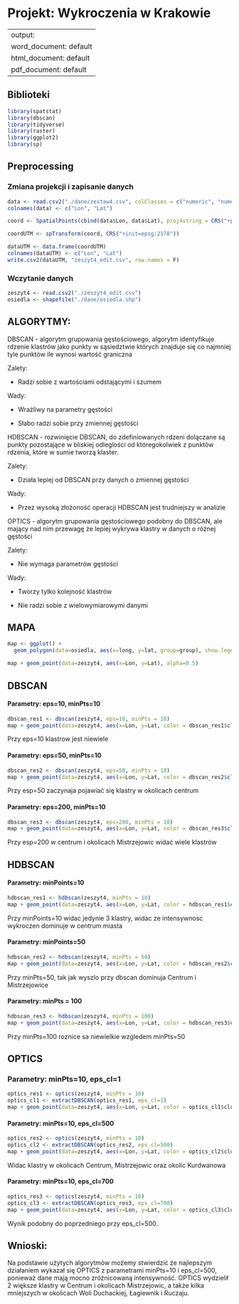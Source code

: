 # Projekt: Wykroczenia w Krakowie

---
output:
  word_document: default
  html_document: default
  pdf_document: default
---

## Biblioteki

```{r message=FALSE}
library(spatstat)
library(dbscan)
library(tidyverse)
library(raster)
library(ggplot2)
library(sp)
```

## Preprocessing

### Zmiana projekcji i zapisanie danych

```{r}
data <- read.csv2("./dane/zestaw4.csv", colClasses = c("numeric", "numeric"))
colnames(data) <- c("Lon", "Lat")

coord <- SpatialPoints(cbind(data$Lon, data$Lat), proj4string = CRS("+proj=longlat"))

coordUTM <- spTransform(coord, CRS("+init=epsg:2178"))

dataUTM <- data.frame(coordUTM)
colnames(dataUTM) <- c("Lon", "Lat")
write.csv2(dataUTM, "zeszyt4_edit.csv", row.names = F)
```

### Wczytanie danych

```{r}
zeszyt4 <- read.csv2("./zeszyt4_edit.csv")
osiedla <- shapefile("./dane/osiedla.shp")
```

## ALGORYTMY:

DBSCAN - algorytm grupowania gęstościowego, algorytm identyfikuje rdzenie klastrów jako punkty w sąsiedztwie których znajduje się co najmniej tyle punktów ile wynosi wartość graniczna

Zalety:

-   Radzi sobie z wartościami odstającymi i szumem

Wady:

-   Wrażliwy na parametry gęstości

-   Słabo radzi sobie przy zmiennej gęstości

HDBSCAN - rozwinięcie DBSCAN, do zdefiniowanych rdzeni dolączane są punkty pozostające w bliskiej odleglości od któregokolwiek z punktów rdzenia, które w sumie tworzą klaster.

Zalety:

-   Działa lepiej od DBSCAN przy danych o zmiennej gęstości

Wady:

-   Przez wysoką złożoność operacji HDBSCAN jest trudniejszy w analizie

OPTICS - algorytm grupowania gęstościowego podobny do DBSCAN, ale mający nad nim przewagę że lepiej wykrywa klastry w danych o różnej gęstości

Zalety:

-   Nie wymaga parametrów gęstości

Wady:

-   Tworzy tylko kolejność klastrów

-   Nie radzi sobie z wielowymiarowymi danymi

## MAPA

```{r}
map <- ggplot() + 
  geom_polygon(data=osiedla, aes(x=long, y=lat, group=group), show.legend = F, color="white", fill="darkgrey") + coord_fixed() + ggtitle("Wykroczenia w Krakowie")

map + geom_point(data=zeszyt4, aes(x=Lon, y=Lat), alpha=0.5)
```

## DBSCAN

#### Parametry: eps=10, minPts=10

```{r}
dbscan_res1 <- dbscan(zeszyt4, eps=10, minPts = 10)
map + geom_point(data=zeszyt4, aes(x=Lon, y=Lat, color = dbscan_res1$cluster), alpha=0.5) + scale_color_viridis_c(name="Klastry")
```

Przy eps=10 klastrow jest niewiele

#### Parametry: eps=50, minPts=10

```{r}
dbscan_res2 <- dbscan(zeszyt4, eps=50, minPts = 10)
map + geom_point(data=zeszyt4, aes(x=Lon, y=Lat, color = dbscan_res2$cluster), alpha=0.5) + scale_color_viridis_c(name="Klastry")
```

Przy esp=50 zaczynaja pojawiać się klastry w okolicach centrum

#### Parametry: eps=200, minPts=10

```{r}
dbscan_res3 <- dbscan(zeszyt4, eps=200, minPts = 10)
map + geom_point(data=zeszyt4, aes(x=Lon, y=Lat, color = dbscan_res3$cluster), alpha=0.5) + scale_color_viridis_c(name="Klastry")
```

Przy esp=200 w centrum i okolicach Mistrzejowic widać wiele klastrów

## HDBSCAN

#### Parametry: minPoints=10

```{r}
hdbscan_res1 <- hdbscan(zeszyt4, minPts = 10)
map + geom_point(data=zeszyt4, aes(x=Lon, y=Lat, color = hdbscan_res1$cluster), alpha=0.5) + scale_color_viridis_c(name="Klastry")
```

Przy minPoints=10 widac jedynie 3 klastry, widac ze intensywnosc wykroczen dominuje w centrum miasta

#### Parametry: minPoints=50

```{r}
hdbscan_res2 <- hdbscan(zeszyt4, minPts = 50)
map + geom_point(data=zeszyt4, aes(x=Lon, y=Lat, color = hdbscan_res2$cluster), alpha=0.5) + scale_color_viridis_c(name="Klastry")
```

Przy minPts=50, tak jak wyszlo przy dbscan dominuja Centrum i Mistrzejowice

#### Parametry: minPts = 100

```{r}
hdbscan_res3 <- hdbscan(zeszyt4, minPts = 100)
map + geom_point(data=zeszyt4, aes(x=Lon, y=Lat, color = hdbscan_res3$cluster), alpha=0.5) + scale_color_viridis_c(name="Klastry")
```

Przy minPts=100 roznice sa niewielkie wzgledem minPts=50

## OPTICS

### Parametry: minPts=10, eps_cl=1

```{r}
optics_res1 <- optics(zeszyt4, minPts = 10)
optics_cl1 <- extractDBSCAN(optics_res1, eps_cl=1)
map + geom_point(data=zeszyt4, aes(x=Lon, y=Lat, color = optics_cl1$cluster), alpha=0.5) + scale_color_viridis_c(name="Klastry")
```

#### Parametry: minPts=10, eps_cl=500

```{r}
optics_res2 <- optics(zeszyt4, minPts = 10)
optics_cl2 <- extractDBSCAN(optics_res2, eps_cl=500)
map + geom_point(data=zeszyt4, aes(x=Lon, y=Lat, color = optics_cl2$cluster), alpha=0.5) + scale_color_viridis_c(name="Klastry")
```

Widac klastry w okolicach Centrum, Mistrzejowic oraz okolic Kurdwanowa

#### Parametry: minPts=10, eps_cl=700

```{r}
optics_res3 <- optics(zeszyt4, minPts = 10)
optics_cl3 <- extractDBSCAN(optics_res3, eps_cl=700)
map + geom_point(data=zeszyt4, aes(x=Lon, y=Lat, color = optics_cl3$cluster), alpha=0.5) + scale_color_viridis_c(name="Klastry")
```

Wynik podobny do poprzedniego przy eps_cl=500.

## Wnioski:

Na podstawie użytych algorytmów możemy stwierdzić że najlepszym działaniem wykazał się OPTICS z parametrami minPts=10 i eps_cl=500, ponieważ dane mają mocno zróżnicowaną intensywność. OPTICS wydzielił 2 większe klastry w Centrum i okolicach Mistrzejowic, a także kilka mniejszych w okolicach Woli Duchackiej, Łagiewnik i Ruczaju.
